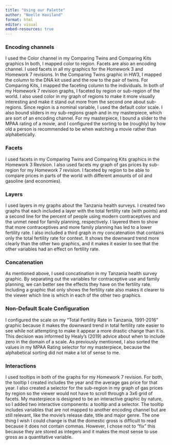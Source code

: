 ```yaml
---
title: "Using our Palette"
author: "Noelle Haviland"
format: html
editor: visual
embed-resources: true
---
```


### Encoding channels

I used the Color channel in my Comparing Twins and Comparing Kits graphics In both, I mapped color to region. Facets are also an encoding channel. I used facets in all my graphics for the Homework 3 and Homework 7 revisions. In the Comparing Twins graphic in HW3, I mapped the column to the DNA kit used and the row to the pair of twins. For Comparing Kits, I mapped the faceting column to the individuals. In both of my Homework 7 revision graphs, I faceted by region or sub-region of the world. I also used color in my graph of regions to make it more visually interesting and make it stand out more from the second one about sub-regions. Since region is a nominal variable, I used the default color scale. I also bound sliders in my sub-regions graph and in my masterpiece, which are sort of an encoding channel. For my masterpiece, I bound a slider to the MPAA rating of a movie, and I configured the sorting to be (roughly) by how old a person is recommended to be when watching a movie rather than alphabetically.

### Facets

I used facets in my Comparing Twins and Comparing Kits graphics in the Homework 3 Revision. I also used facets my graph of gas prices by sub-region for my Homework 7 revision. I faceted by region to be able to compare prices in parts of the world with different amounts of oil and gasoline (and economies).

### Layers

I used layers in my graphs about the Tanzania health surveys. I created two graphs that each included a layer with the total fertility rate (with points) and a second line for the percent of people using modern contraceptives and the unmet need for family planning, respectively. I layered them to show that more contraceptives and more family planning has led to a lower fertility rate. I also included a third graph in my concatenation that contains only the total fertility rate for context. It shows the downward trend more clearly than the other two graphics, and it makes it easier to see that the other variables had an effect on fertility rate.

### Concatenation

As mentioned above, I used concatination in my Tanzania health survey graphic. By separating out the variables for contraceptive use and family planning, we can better see the effects they have on the fertility rate. Including a graphic that only shows the fertility rate also makes it clearer to the viewer which line is which in each of the other two graphics.

### Non-Default Scale Configuration

I configured the scale on my "Total Fertility Rate in Tanzania, 1991-2016" graphic because it makes the downward trend in total fertility rate easier to see while not attempting to make it appear a more drastic change than it is. This decision was informed by Healy's (2019) advice about when to include zero in the domain of a scale. As previously mentioned, I also sorted the values in my MPAA Rating selector for my masterpiece, because the alphabetical sorting did not make a lot of sense to me.

### Interactions

I used tooltips in both of the graphs for my Homework 7 revision. For both, the tooltip I created includes the year and the average gas price for that year. I also created a selector for the sub-region in my graph of gas prices by region so the viewer would not have to scroll through a 3x6 grid of facets. My masterpiece is designed to be an interactive graphic by nature, so I added two interactive components: a tooltip and a selector. The tooltip includes variables that are not mapped to another encoding channel but are still relevant, like the movie's release date, title and major genre. The one thing I wish I could change is that the domestic gross is difficult to read because it does not contain commas. However, I chose not to "fix" this because they are stored as integers and it makes the most sense to use gross as a quantitative variable.
